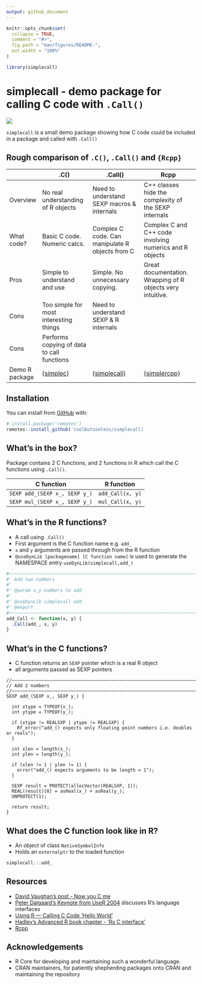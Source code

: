 ```yaml
---
output: github_document
---
```


<!-- README.md is generated from README.Rmd. Please edit that file -->

```r
knitr::opts_chunk$set(
  collapse = TRUE,
  comment = "#>",
  fig.path = "man/figures/README-",
  out.width = "100%"
)

library(simplecall)
```

# simplecall - demo package for calling C code with `.Call()`

<!-- badges: start -->
![](https://img.shields.io/badge/cool-useless-green.svg)
<!-- badges: end -->

`simplecall` is a small demo package showing how C code could be included
in a package and called with `.Call()`


## Rough comparison of `.C()`, `.Call()` and `{Rcpp}`

|                | .C()                                                   | .Call()                                                      | Rcpp                                                         |
|----------------|--------------------------------------------------------|--------------------------------------------------------------|--------------------------------------------------------------|
| Overview       | No real understanding of R objects                     | Need to understand SEXP macros & internals                   | C++ classes hide the complexity of the SEXP internals        |
| What code?     | Basic C code. Numeric calcs.                           | Complex C code. Can manipulate R objects from C              | Complex C and C++ code involving numerics and R objects      |
| Pros           | Simple to understand and use                           | Simple. No unnecessary copying.                              | Great documentation.  Wrapping of R objects very intuitive.  |
| Cons           | Too simple for most interesting things                 | Need to understand SEXP & R internals                        |                                                              |
| Cons           | Performs copying of data to call functions             |                                                              |                                                              |
| Demo R package | [{simplec}](https://github.com/coolbutuseless/simplec) | [{simplecall}](https://github.com/coolbutuseless/simplecall) | [{simplercpp}](https://github.com/coolbutuseless/simplercpp) |

## Installation

You can install from [GitHub](https://github.com/coolbutuseless/simplecall) with:

``` r
# install.package('remotes')
remotes::install_github('coolbutuseless/simplecall)
```

## What's in the box?

Package contains 2 C functions, and 2 functions in R which call the C functions 
using `.Call()`.

| C function                                | R function   |
|-------------------------------------------|--------------|
| `SEXP add_(SEXP x_, SEXP y_)`             | `add_Call(x, y)`  |
| `SEXP mul_(SEXP x_, SEXP y_)`             | `mul_Call(x, y)`  |



## What's in the R functions?

* A call using `.Call()`
* First argument is the C function name e.g. `add_`
* `x` and `y` arguments are passed through from the R function
* `@useDynLib [packagename] [C function name]` is used to generate the NAMESPACE
  entry `useDynLib(simplecall,add_)`

```r
#~~~~~~~~~~~~~~~~~~~~~~~~~~~~~~~~~~~~~~~~~~~~~~~~~~~~~~~~~~~~~~~~~~~~~~~~~~~~~
#' Add two numbers
#'
#' @param x,y numbers to add
#'
#' @useDynLib simplecall add_
#' @export
#~~~~~~~~~~~~~~~~~~~~~~~~~~~~~~~~~~~~~~~~~~~~~~~~~~~~~~~~~~~~~~~~~~~~~~~~~~~~~
add_Call <- function(x, y) {
  .Call(add_, x, y)
}
```


## What's in the C functions?

* C function returns an `SEXP` pointer which is a real R object
* all arguments passed as SEXP pointers

```
//~~~~~~~~~~~~~~~~~~~~~~~~~~~~~~~~~~~~~~~~~~~~~~~~~~~~~~~~~~~~~~~~~~~~~~~~~~~~
// Add 2 numbers
//~~~~~~~~~~~~~~~~~~~~~~~~~~~~~~~~~~~~~~~~~~~~~~~~~~~~~~~~~~~~~~~~~~~~~~~~~~~~
SEXP add_(SEXP x_, SEXP y_) {

  int xtype = TYPEOF(x_);
  int ytype = TYPEOF(y_);

  if (xtype != REALSXP | ytype != REALSXP) {
    Rf_error("add_() expects only floating point numbers i.e. doubles or reals");
  }

  int xlen = length(x_);
  int ylen = length(y_);

  if (xlen != 1 | ylen != 1) {
    error("add_() expects arguments to be length = 1");
  }

  SEXP result = PROTECT(allocVector(REALSXP, 1));
  REAL(result)[0] = asReal(x_) + asReal(y_);
  UNPROTECT(1);

  return result;
}
```




## What does the C function look like in R?

* An object of class `NativeSymbolInfo`
* Holds an `externalptr` to the loaded function

```r
simplecall:::add_
```





## Resources

* [David Vaughan's post - Now you C me](https://blog.davisvaughan.com/2019/03/02/now-you-c-me/)
* [Peter Dalgaard's Keynote from UseR 2004](http://www.ci.tuwien.ac.at/Conferences/useR-2004/Keynotes/Dalgaard.pdf) 
discusses R's language interfaces
* [Using R — Calling C Code ‘Hello World’](http://mazamascience.com/WorkingWithData/?p=1067)
* [Hadley's Advanced R book chapter - 'Rs C interface'](http://adv-r.had.co.nz/C-interface.html)
* [Rcpp](https://cran.r-project.org/package=Rcpp)

## Acknowledgements

* R Core for developing and maintaining such a wonderful language.
* CRAN maintainers, for patiently shepherding packages onto CRAN and maintaining
  the repository

